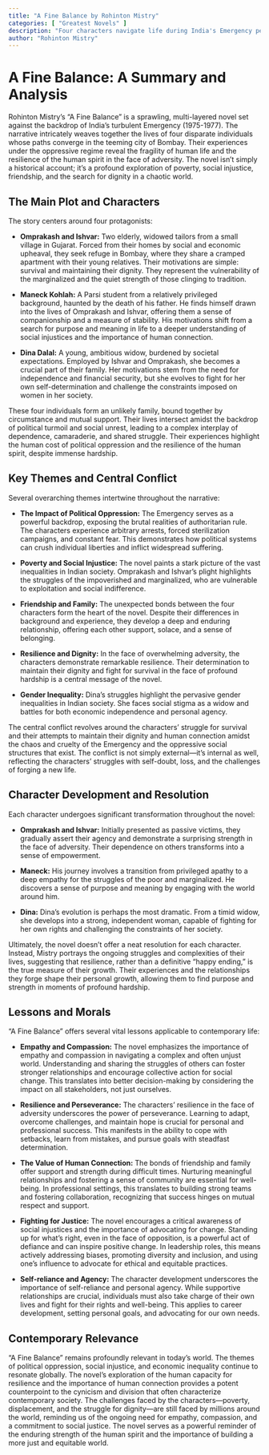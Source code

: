 ```yaml
---
title: "A Fine Balance by Rohinton Mistry"
categories: [ "Greatest Novels" ]
description: "Four characters navigate life during India's Emergency period."
author: "Rohinton Mistry"
---
```

# A Fine Balance: A Summary and Analysis

Rohinton Mistry's "A Fine Balance" is a sprawling, multi-layered novel set against the backdrop of India's turbulent Emergency (1975-1977).  The narrative intricately weaves together the lives of four disparate individuals whose paths converge in the teeming city of Bombay. Their experiences under the oppressive regime reveal the fragility of human life and the resilience of the human spirit in the face of adversity. The novel isn't simply a historical account; it's a profound exploration of poverty, social injustice, friendship, and the search for dignity in a chaotic world.


## The Main Plot and Characters

The story centers around four protagonists:

* **Omprakash and Ishvar:** Two elderly, widowed tailors from a small village in Gujarat. Forced from their homes by social and economic upheaval, they seek refuge in Bombay, where they share a cramped apartment with their young relatives.  Their motivations are simple: survival and maintaining their dignity. They represent the vulnerability of the marginalized and the quiet strength of those clinging to tradition.

* **Maneck Kohlah:** A Parsi student from a relatively privileged background, haunted by the death of his father.  He finds himself drawn into the lives of Omprakash and Ishvar, offering them a sense of companionship and a measure of stability. His motivations shift from a search for purpose and meaning in life to a deeper understanding of social injustices and the importance of human connection.

* **Dina Dalal:** A young, ambitious widow, burdened by societal expectations. Employed by Ishvar and Omprakash, she becomes a crucial part of their family.  Her motivations stem from the need for independence and financial security, but she evolves to fight for her own self-determination and challenge the constraints imposed on women in her society.

These four individuals form an unlikely family, bound together by circumstance and mutual support. Their lives intersect amidst the backdrop of political turmoil and social unrest, leading to a complex interplay of dependence, camaraderie, and shared struggle.  Their experiences highlight the human cost of political oppression and the resilience of the human spirit, despite immense hardship.


## Key Themes and Central Conflict

Several overarching themes intertwine throughout the narrative:

* **The Impact of Political Oppression:** The Emergency serves as a powerful backdrop, exposing the brutal realities of authoritarian rule. The characters experience arbitrary arrests, forced sterilization campaigns, and constant fear. This demonstrates how political systems can crush individual liberties and inflict widespread suffering.

* **Poverty and Social Injustice:** The novel paints a stark picture of the vast inequalities in Indian society.  Omprakash and Ishvar's plight highlights the struggles of the impoverished and marginalized, who are vulnerable to exploitation and social indifference.

* **Friendship and Family:** The unexpected bonds between the four characters form the heart of the novel. Despite their differences in background and experience, they develop a deep and enduring relationship, offering each other support, solace, and a sense of belonging.

* **Resilience and Dignity:**  In the face of overwhelming adversity, the characters demonstrate remarkable resilience.  Their determination to maintain their dignity and fight for survival in the face of profound hardship is a central message of the novel.

* **Gender Inequality:** Dina's struggles highlight the pervasive gender inequalities in Indian society.  She faces social stigma as a widow and battles for both economic independence and personal agency.


The central conflict revolves around the characters' struggle for survival and their attempts to maintain their dignity and human connection amidst the chaos and cruelty of the Emergency and the oppressive social structures that exist. The conflict is not simply external—it's internal as well, reflecting the characters' struggles with self-doubt, loss, and the challenges of forging a new life.


## Character Development and Resolution

Each character undergoes significant transformation throughout the novel:

* **Omprakash and Ishvar:** Initially presented as passive victims, they gradually assert their agency and demonstrate a surprising strength in the face of adversity. Their dependence on others transforms into a sense of empowerment.

* **Maneck:**  His journey involves a transition from privileged apathy to a deep empathy for the struggles of the poor and marginalized. He discovers a sense of purpose and meaning by engaging with the world around him.

* **Dina:** Dina's evolution is perhaps the most dramatic. From a timid widow, she develops into a strong, independent woman, capable of fighting for her own rights and challenging the constraints of her society.

Ultimately, the novel doesn't offer a neat resolution for each character. Instead, Mistry portrays the ongoing struggles and complexities of their lives, suggesting that resilience, rather than a definitive "happy ending," is the true measure of their growth. Their experiences and the relationships they forge shape their personal growth, allowing them to find purpose and strength in moments of profound hardship.

## Lessons and Morals

"A Fine Balance" offers several vital lessons applicable to contemporary life:

* **Empathy and Compassion:** The novel emphasizes the importance of empathy and compassion in navigating a complex and often unjust world.  Understanding and sharing the struggles of others can foster stronger relationships and encourage collective action for social change. This translates into better decision-making by considering the impact on all stakeholders, not just ourselves.

* **Resilience and Perseverance:**  The characters' resilience in the face of adversity underscores the power of perseverance. Learning to adapt, overcome challenges, and maintain hope is crucial for personal and professional success.  This manifests in the ability to cope with setbacks, learn from mistakes, and pursue goals with steadfast determination.

* **The Value of Human Connection:** The bonds of friendship and family offer support and strength during difficult times. Nurturing meaningful relationships and fostering a sense of community are essential for well-being. In professional settings, this translates to building strong teams and fostering collaboration, recognizing that success hinges on mutual respect and support.

* **Fighting for Justice:** The novel encourages a critical awareness of social injustices and the importance of advocating for change.  Standing up for what's right, even in the face of opposition, is a powerful act of defiance and can inspire positive change.  In leadership roles, this means actively addressing biases, promoting diversity and inclusion, and using one's influence to advocate for ethical and equitable practices.

* **Self-reliance and Agency:** The character development underscores the importance of self-reliance and personal agency.  While supportive relationships are crucial, individuals must also take charge of their own lives and fight for their rights and well-being.  This applies to career development, setting personal goals, and advocating for our own needs.


##  Contemporary Relevance

"A Fine Balance" remains profoundly relevant in today's world.  The themes of political oppression, social injustice, and economic inequality continue to resonate globally.  The novel's exploration of the human capacity for resilience and the importance of human connection provides a potent counterpoint to the cynicism and division that often characterize contemporary society.  The challenges faced by the characters—poverty, displacement, and the struggle for dignity—are still faced by millions around the world, reminding us of the ongoing need for empathy, compassion, and a commitment to social justice.  The novel serves as a powerful reminder of the enduring strength of the human spirit and the importance of building a more just and equitable world.


